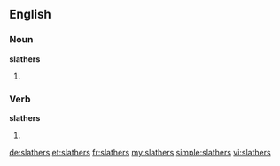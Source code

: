 ==English==

===Noun===
'''slathers'''

# {{plural of|slather}}

===Verb===
'''slathers'''

# {{third-person singular of|slather}}

[[de:slathers]]
[[et:slathers]]
[[fr:slathers]]
[[my:slathers]]
[[simple:slathers]]
[[vi:slathers]]